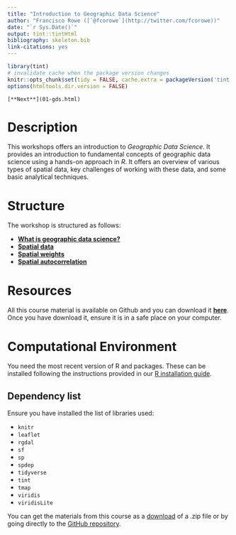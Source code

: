 ```yaml
---
title: "Introduction to Geographic Data Science"
author: "Francisco Rowe ([`@fcorowe`](http://twitter.com/fcorowe))"
date: "`r Sys.Date()`"
output: tint::tintHtml
bibliography: skeleton.bib
link-citations: yes
---
```


```r
library(tint)
# invalidate cache when the package version changes
knitr::opts_chunk$set(tidy = FALSE, cache.extra = packageVersion('tint'))
options(htmltools.dir.version = FALSE)
```

```marginfigure
[**Next**](01-gds.html)
```

# Description

This workshops offers an introduction to *Geographic Data Science*. It provides an introduction to fundamental concepts of geographic data science using a hands-on approach in *R*. It offers an overview of various types of spatial data, key challenges of working with these data, and some basic analytical techniques. 

# Structure

The workshop is structured as follows:

* [**What is geographic data science?**](01-gds.html)
* [**Spatial data**](02-spatial-data.html)  
* [**Spatial weights**](03-spatial_weights.html)  
* [**Spatial autocorrelation**]()  


# Resources

All this course material is available on Github and you can download it [**here**](https://github.com/fcorowe/udd_gds_course/archive/refs/heads/main.zip). Once you have download it, ensure it is in a safe place on your computer.

# Computational Environment

You need the most recent version of R and packages. These can be installed following the instructions provided in our [R installation guide](https://gdsl-ul.github.io/r_install/).

## Dependency list

Ensure you have installed the list of libraries used:

* `knitr`
* `leaflet`
* `rgdal`
* `sf`
* `sp`
* `spdep`
* `tidyverse`
* `tint`
* `tmap`
* `viridis`
* `viridisLite`


You can get the materials from this course as a [download](https://github.com/fcorowe/intro-gds/archive/refs/heads/main.zip) of a .zip file or by going directly to the [GitHub repository](https://github.com/fcorowe/intro-gds).


